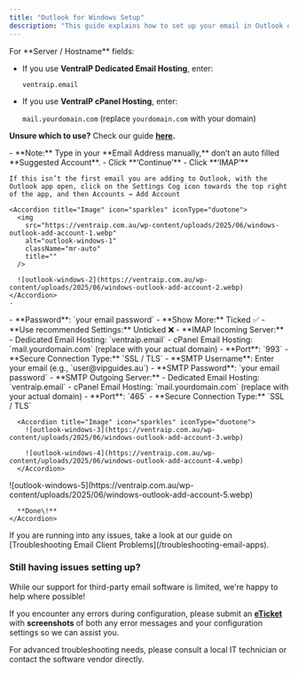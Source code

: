 ```yaml
---
title: "Outlook for Windows Setup"
description: "This guide explains how to set up your email in Outlook on Windows. These instructions apply to both cPanel and Dedicated Email Hosting accounts."
---
```


<Warning>
  For **Server / Hostname** fields:

  - If you use **VentraIP Dedicated Email Hosting**, enter:

    `ventraip.email`
  - If you use **VentraIP cPanel Hosting**, enter:

    `mail.yourdomain.com` (replace `yourdomain.com` with your domain)

  **Unsure which to use?** Check our guide [**here**](https://ventraip.com.au)**.**
</Warning>

<Steps>
  <Step title="Open Outlook and Enter Your Email Address">
    - **Note:** Type in your **Email Address manually,** don’t an auto filled **Suggested Account**.
    - Click **‘Continue’**
    - Click **‘IMAP’**

    If this isn’t the first email you are adding to Outlook, with the Outlook app open, click on the Settings Cog icon towards the top right of the app, and then Accounts → Add Account

    <Accordion title="Image" icon="sparkles" iconType="duotone">
      <img
        src="https://ventraip.com.au/wp-content/uploads/2025/06/windows-outlook-add-account-1.webp"
        alt="outlook-windows-1"
        className="mr-auto"
        title=""
      />

      ![outlook-windows-2](https://ventraip.com.au/wp-content/uploads/2025/06/windows-outlook-add-account-2.webp)
    </Accordion>
    - 
  </Step>
  <Step title="Enter IMAP/SMTP Server Settings">
    - **Password**: `your email password`
    - **Show More:** Ticked ✅
    - **Use recommended Settings:** Unticked ❌
    - **IMAP Incoming Server:**
      - Dedicated Email Hosting: `ventraip.email`
      - cPanel Email Hosting: `mail.yourdomain.com` (replace with your actual domain)
    - **Port**: `993`
    - **Secure Connection Type:** `SSL / TLS`
    - **SMTP Username**: Enter your email (e.g., `user@vipguides.au`)
    - **SMTP Password**: `your email password`
    - **SMTP Outgoing Server:**
      - Dedicated Email Hosting: `ventraip.email`
      - cPanel Email Hosting: `mail.yourdomain.com` (replace with your actual domain)
    - **Port**: `465`
    - **Secure Connection Type:** `SSL / TLS`

      <Accordion title="Image" icon="sparkles" iconType="duotone">
        ![outlook-windows-3](https://ventraip.com.au/wp-content/uploads/2025/06/windows-outlook-add-account-3.webp)

        ![outlook-windows-4](https://ventraip.com.au/wp-content/uploads/2025/06/windows-outlook-add-account-4.webp)
      </Accordion>
  </Step>
  <Step title="Click ‘Continue’ and Follow Any Final Personalisation or Setup Prompts">
    <Accordion title="Image" icon="sparkles" iconType="duotone">
      ![outlook-windows-5](https://ventraip.com.au/wp-content/uploads/2025/06/windows-outlook-add-account-5.webp)

      **Done\!**
    </Accordion>
  </Step>
</Steps>

<Info>
  If you are running into any issues, take a look at our guide on [Troubleshooting Email Client Problems](/troubleshooting-email-apps).
</Info>

### Still having issues setting up?

While our support for third-party email software is limited, we're happy to help where possible\!

If you encounter any errors during configuration, please submit an [**eTicket**](https://ventraip.com.au/support-centre/what-is-an-eticket-and-how-do-i-lodge-one-through-vipcontrol/) with **screenshots** of both any error messages and your configuration settings so we can assist you.

For advanced troubleshooting needs, please consult a local IT technician or contact the software vendor directly.